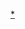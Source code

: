[[Category:广安区县市|*]]
<br>{{hideh
|Head = 广安各区县市所辖乡镇与街道
|FrameStyle   = border:solid 1px #0000ff;
|HeadStyle    = text-align:left;background:transparent;
|ContentStyle = background: #FFFFE0;
}}
{{edit|Template:广安市广安区行政区划}}{{广安市广安区行政区划|state=expanded}}<br>
{{edit|Template:华蓥市行政区划}}{{华蓥市行政区划|state=expanded}}<br>
{{edit|Template:岳池县行政区划}}{{岳池县行政区划|state=expanded}}<br>
{{edit|Template:武胜县行政区划}}{{武胜县行政区划|state=expanded}}<br>
{{hidef}}